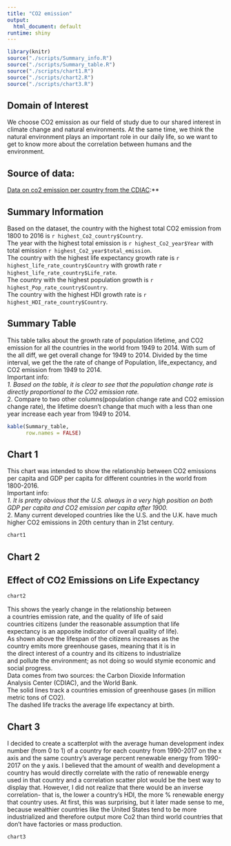 ```yaml
---
title: "CO2 emission"
output:
  html_document: default
runtime: shiny
---
```


```r

library(knitr)
source("./scripts/Summary_info.R")
source("./scripts/Summary_table.R")
source("./scripts/chart1.R")
source("./scripts/chart2.R")
source("./scripts/chart3.R")

```

## Domain of Interest

We choose CO2 emission as our field of study due to our shared interest in climate change and natural environments. At the same time, we think the natural environment plays an important role in our daily life, so we want to get to know more about the correlation between humans and the environment.

## Source of data:
[Data on co2 emission per country from the CDIAC](https://datahub.io/core/co2-fossil-by-nation#readme):** <br>

## Summary Information

Based on the dataset, the country with the highest total CO2 emission from 1800 to 2016 is `r highest_Co2_country$Country`. <br>
The year with the highest total emission is `r highest_Co2_year$Year` with total emission `r highest_Co2_year$total_emission`. <br>
The country with the highest life expectancy growth rate is `r highest_life_rate_country$Country` with growth rate `r highest_life_rate_country$Life_rate`. <br>
The country with the highest population growth is `r highest_Pop_rate_country$Country`. <br>
The country with the highest HDI growth rate is `r highest_HDI_rate_country$Country`. <br>


## Summary Table

This table talks about the growth rate of population
lifetime, and CO2 emission for all the countries in
the world from 1949 to 2014. With sum of the all diff,
we get overall change for 1949 to 2014. Divided by the time
interval, we get the the rate of change of Population, life_expectancy,
and CO2 emission from 1949 to 2014. <br>
Important info: <br>
*1. Based on the table, it is clear to see that the population
change rate is directly proportional to the CO2 emission rate. <br>
*2. Compare to two other columns(population change rate and
CO2 emission change rate), the lifetime doesn't change that
much with a less than one year increase each year from
1949 to 2014. <br>

```r

kable(Summary_table,
      row.names = FALSE)

```


## Chart 1

This chart was intended to show the relationship between
CO2 emissions per capita and GDP per capita for
different countries in the world from 1800-2016. <br>
Important info: <br>
*1. It is pretty obvious that the U.S. always in a
very high position on both GDP per capita and
CO2 emission per capita after 1900. <br>
*2. Many current developed countries like
the U.S. and the U.K. have much
higher CO2 emissions in 20th century than in
21st century. <br>

```r

chart1

```


## Chart 2

## Effect of CO2 Emissions on Life Expectancy
``` r
chart2
```

This shows the yearly change in the relationship between <br>
a countries emission rate, and the quality of life of said <br>
countries citizens (under the reasonable assumption that life <br> 
expectancy is an apposite indicator of overall quality of life). <br>
As shown above the lifespan of the citizens increases as the <br>
country emits more greenhouse gases, meaning that it is in <br>
the direct interest of a country and its citizens to industrialize <br>
and pollute the environment; as not doing so would stymie economic and social progress.
<br>
Data comes from two sources: the Carbon Dioxide Information <br>
Analysis Center (CDIAC), and the World Bank. <br>
The solid lines track a countries emission of greenhouse gases (in million metric tons of CO2). <br>
The dashed life tracks the average life expectancy at birth. 


## Chart 3

I decided to create a scatterplot with the average human development index number (from 0 to 1) of a country for each country from 1990-2017 on the x axis and the same country's average percent renewable energy from 1990-2017 on the y axis. I believed that the amount of wealth and development a country has would directly correlate with the ratio of renewable energy used in that country and a correlation scatter plot would be the best way to display that. However, I did not realize that there would be an inverse correlation- that is, the lower a country's HDI, the more % renewable energy that country uses. At first, this was surprising, but it later made sense to me, because wealthier countries like the United States tend to be more industrialized
and therefore output more Co2 than third world countries that don't have factories or mass production. <br>

``` r

chart3

```
